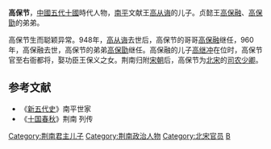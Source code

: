 '''高保节'''，[[中國|中國]][[五代十國|五代十國]]時代人物，[[荆南|南平]]文献王[[高从诲|高从诲]]的儿子。贞懿王[[高保融|高保融]]、[[高保勖|高保勖]]的弟弟。

高保节生而聪颖异常。948年，[[高从诲|高从诲]]去世后，高保节的哥哥[[高保融|高保融]]继任，960年，高保融去世，高保节的弟弟[[高保勖|高保勖]]继任。高保融的儿子[[高继冲|高继冲]]在位时，高保节官至右衙都将，娶功臣王保义之女。荆南归附[[宋朝|宋朝]]后，高保节为[[北宋|北宋]]的[[司农卿|司农少卿]]。
==参考文献==
*《[[新五代史|新五代史]]》南平世家
*《[[十国春秋|十国春秋]]》荆南 列传

{{DEFAULTSORT:G}}
[[Category:荆南君主儿子|Category:荆南君主儿子]]
[[Category:荆南政治人物|Category:荆南政治人物]]
[[Category:北宋官员|Category:北宋官员]]
[[Category:高姓|B]]
{{五代十国人物小作品}}